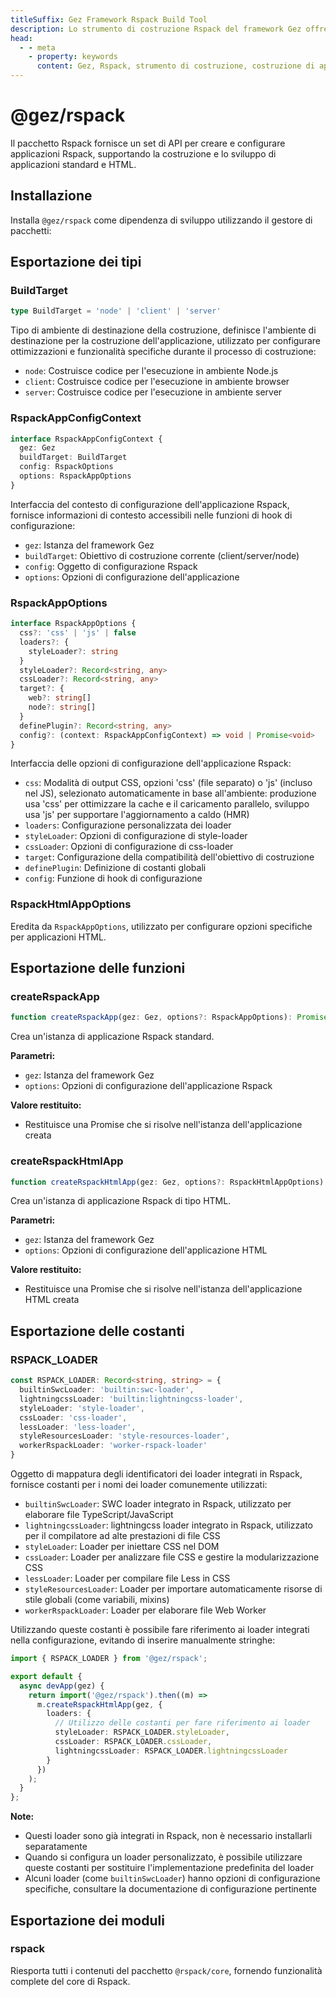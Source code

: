 ```yaml
---
titleSuffix: Gez Framework Rspack Build Tool
description: Lo strumento di costruzione Rspack del framework Gez offre capacità di costruzione ad alte prestazioni, supportando lo sviluppo e la costruzione di applicazioni standard e HTML, con vari processori di risorse e configurazioni di ottimizzazione integrate.
head:
  - - meta
    - property: keywords
      content: Gez, Rspack, strumento di costruzione, costruzione di applicazioni, applicazione HTML, TypeScript, CSS, elaborazione risorse, ottimizzazione delle prestazioni
---
```



# @gez/rspack

Il pacchetto Rspack fornisce un set di API per creare e configurare applicazioni Rspack, supportando la costruzione e lo sviluppo di applicazioni standard e HTML.

## Installazione

Installa `@gez/rspack` come dipendenza di sviluppo utilizzando il gestore di pacchetti:

<PackageManagerTabs command="install @gez/rspack -D" />

## Esportazione dei tipi

### BuildTarget

```ts
type BuildTarget = 'node' | 'client' | 'server'
```

Tipo di ambiente di destinazione della costruzione, definisce l'ambiente di destinazione per la costruzione dell'applicazione, utilizzato per configurare ottimizzazioni e funzionalità specifiche durante il processo di costruzione:
- `node`: Costruisce codice per l'esecuzione in ambiente Node.js
- `client`: Costruisce codice per l'esecuzione in ambiente browser
- `server`: Costruisce codice per l'esecuzione in ambiente server

### RspackAppConfigContext

```ts
interface RspackAppConfigContext {
  gez: Gez
  buildTarget: BuildTarget
  config: RspackOptions
  options: RspackAppOptions
}
```

Interfaccia del contesto di configurazione dell'applicazione Rspack, fornisce informazioni di contesto accessibili nelle funzioni di hook di configurazione:
- `gez`: Istanza del framework Gez
- `buildTarget`: Obiettivo di costruzione corrente (client/server/node)
- `config`: Oggetto di configurazione Rspack
- `options`: Opzioni di configurazione dell'applicazione

### RspackAppOptions

```ts
interface RspackAppOptions {
  css?: 'css' | 'js' | false
  loaders?: {
    styleLoader?: string
  }
  styleLoader?: Record<string, any>
  cssLoader?: Record<string, any>
  target?: {
    web?: string[]
    node?: string[]
  }
  definePlugin?: Record<string, any>
  config?: (context: RspackAppConfigContext) => void | Promise<void>
}
```

Interfaccia delle opzioni di configurazione dell'applicazione Rspack:
- `css`: Modalità di output CSS, opzioni 'css' (file separato) o 'js' (incluso nel JS), selezionato automaticamente in base all'ambiente: produzione usa 'css' per ottimizzare la cache e il caricamento parallelo, sviluppo usa 'js' per supportare l'aggiornamento a caldo (HMR)
- `loaders`: Configurazione personalizzata dei loader
- `styleLoader`: Opzioni di configurazione di style-loader
- `cssLoader`: Opzioni di configurazione di css-loader
- `target`: Configurazione della compatibilità dell'obiettivo di costruzione
- `definePlugin`: Definizione di costanti globali
- `config`: Funzione di hook di configurazione

### RspackHtmlAppOptions

Eredita da `RspackAppOptions`, utilizzato per configurare opzioni specifiche per applicazioni HTML.

## Esportazione delle funzioni

### createRspackApp

```ts
function createRspackApp(gez: Gez, options?: RspackAppOptions): Promise<App>
```

Crea un'istanza di applicazione Rspack standard.

**Parametri:**
- `gez`: Istanza del framework Gez
- `options`: Opzioni di configurazione dell'applicazione Rspack

**Valore restituito:**
- Restituisce una Promise che si risolve nell'istanza dell'applicazione creata

### createRspackHtmlApp

```ts
function createRspackHtmlApp(gez: Gez, options?: RspackHtmlAppOptions): Promise<App>
```

Crea un'istanza di applicazione Rspack di tipo HTML.

**Parametri:**
- `gez`: Istanza del framework Gez
- `options`: Opzioni di configurazione dell'applicazione HTML

**Valore restituito:**
- Restituisce una Promise che si risolve nell'istanza dell'applicazione HTML creata

## Esportazione delle costanti
### RSPACK_LOADER

```ts
const RSPACK_LOADER: Record<string, string> = {
  builtinSwcLoader: 'builtin:swc-loader',
  lightningcssLoader: 'builtin:lightningcss-loader',
  styleLoader: 'style-loader',
  cssLoader: 'css-loader',
  lessLoader: 'less-loader',
  styleResourcesLoader: 'style-resources-loader',
  workerRspackLoader: 'worker-rspack-loader'
}
```

Oggetto di mappatura degli identificatori dei loader integrati in Rspack, fornisce costanti per i nomi dei loader comunemente utilizzati:

- `builtinSwcLoader`: SWC loader integrato in Rspack, utilizzato per elaborare file TypeScript/JavaScript
- `lightningcssLoader`: lightningcss loader integrato in Rspack, utilizzato per il compilatore ad alte prestazioni di file CSS
- `styleLoader`: Loader per iniettare CSS nel DOM
- `cssLoader`: Loader per analizzare file CSS e gestire la modularizzazione CSS
- `lessLoader`: Loader per compilare file Less in CSS
- `styleResourcesLoader`: Loader per importare automaticamente risorse di stile globali (come variabili, mixins)
- `workerRspackLoader`: Loader per elaborare file Web Worker

Utilizzando queste costanti è possibile fare riferimento ai loader integrati nella configurazione, evitando di inserire manualmente stringhe:

```ts title="src/entry.node.ts"
import { RSPACK_LOADER } from '@gez/rspack';

export default {
  async devApp(gez) {
    return import('@gez/rspack').then((m) =>
      m.createRspackHtmlApp(gez, {
        loaders: {
          // Utilizzo delle costanti per fare riferimento ai loader
          styleLoader: RSPACK_LOADER.styleLoader,
          cssLoader: RSPACK_LOADER.cssLoader,
          lightningcssLoader: RSPACK_LOADER.lightningcssLoader
        }
      })
    );
  }
};
```

**Note:**
- Questi loader sono già integrati in Rspack, non è necessario installarli separatamente
- Quando si configura un loader personalizzato, è possibile utilizzare queste costanti per sostituire l'implementazione predefinita del loader
- Alcuni loader (come `builtinSwcLoader`) hanno opzioni di configurazione specifiche, consultare la documentazione di configurazione pertinente

## Esportazione dei moduli

### rspack

Riesporta tutti i contenuti del pacchetto `@rspack/core`, fornendo funzionalità complete del core di Rspack.
